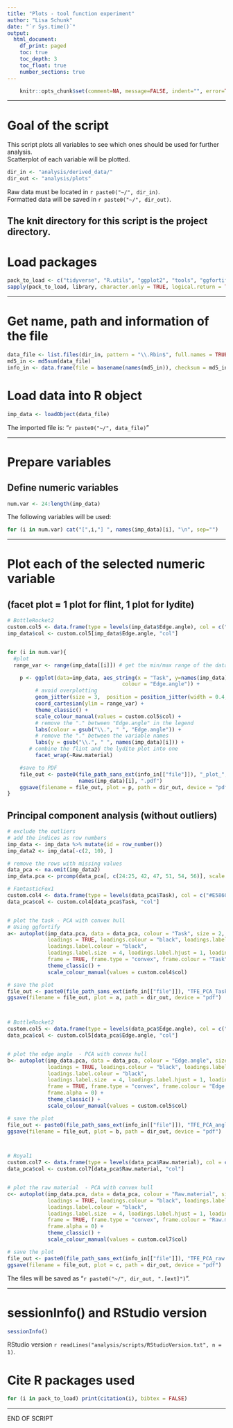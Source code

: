```yaml
---
title: "Plots - tool function experiment"
author: "Lisa Schunk"
date: "`r Sys.time()`"
output:
  html_document:
    df_print: paged
    toc: true
    toc_depth: 3
    toc_float: true
    number_sections: true
---
```



```r
	knitr::opts_chunk$set(comment=NA, message=FALSE, indent="", error=TRUE)

```

---


# Goal of the script
This script plots all variables to see which ones should be used for further analysis.  
Scatterplot of each variable will be plotted.   



```r
dir_in <- "analysis/derived_data/"
dir_out <- "analysis/plots"

```

Raw data must be located in `r paste0("~/", dir_in)`.  
Formatted data will be saved in `r paste0("~/", dir_out)`.

The knit directory for this script is the project directory.
---

# Load packages
```r
pack_to_load <- c("tidyverse", "R.utils", "ggplot2", "tools", "ggfortify")
sapply(pack_to_load, library, character.only = TRUE, logical.return = TRUE)

```


---

# Get name, path and information of the file 
```r
data_file <- list.files(dir_in, pattern = "\\.Rbin$", full.names = TRUE)
md5_in <- md5sum(data_file)
info_in <- data.frame(file = basename(names(md5_in)), checksum = md5_in, row.names = NULL)

```


# Load data into R object
```r
imp_data <- loadObject(data_file)

```

The imported file is: "`r paste0("~/", data_file)`"  


---

# Prepare variables
## Define numeric variables
```r
num.var <- 24:length(imp_data)

```

The following variables will be used: 

```r
for (i in num.var) cat("[",i,"] ", names(imp_data)[i], "\n", sep="")

```


---

# Plot each of the selected numeric variable 
## (facet plot = 1 plot for flint, 1 plot for lydite)
```r
# BottleRocket2 
custom.col5 <- data.frame(type = levels(imp_data$Edge.angle), col = c("#046C9A", "#FAD510")) 
imp_data$col <- custom.col5[imp_data$Edge.angle, "col"]


for (i in num.var){
  #plot
  range_var <- range(imp_data[[i]]) # get the min/max range of the data set 

	p <- ggplot(data=imp_data, aes_string(x = "Task", y=names(imp_data)[i],  
	                                 colour = "Edge.angle")) + 
	     # avoid overplotting
	     geom_jitter(size = 3,  position = position_jitter(width = 0.4, seed = 1)) + 
	     coord_cartesian(ylim = range_var) + 
	     theme_classic() + 
	     scale_colour_manual(values = custom.col5$col) +
	     # remove the "." between "Edge.angle" in the legend 
	     labs(colour = gsub("\\.", " ", "Edge.angle")) + 
	     # remove the "." between the variable names
	     labs(y = gsub("\\.", " ", names(imp_data)[i])) + 
       # combine the flint and the lydite plot into one    
	     facet_wrap(~Raw.material) 

	#save to PDF
	file_out <- paste0(file_path_sans_ext(info_in[["file"]]), "_plot_", 
	                   names(imp_data)[i], ".pdf")
	ggsave(filename = file_out, plot = p, path = dir_out, device = "pdf")
}

```


## Principal component analysis (without outliers)
```r
# exclude the outliers 
# add the indices as row numbers 
imp_data <- imp_data %>% mutate(id = row_number())
imp_data2 <- imp_data[-c(2, 10), ]

# remove the rows with missing values 
data_pca <- na.omit(imp_data2) 
imp_data.pca <- prcomp(data_pca[, c(24:25, 42, 47, 51, 54, 56)], scale. = TRUE) 

# FantasticFox1 
custom.col4 <- data.frame(type = levels(data_pca$Task), col = c("#E58601", "#B40F20")) 
data_pca$col <- custom.col4[data_pca$Task, "col"]


# plot the task - PCA with convex hull 
# Using ggfortify
a<- autoplot(imp_data.pca, data = data_pca, colour = "Task", size = 2,
             loadings = TRUE, loadings.colour = "black", loadings.label = TRUE,
             loadings.label.colour = "black", 
             loadings.label.size  = 4, loadings.label.hjust = 1, loadings.label.vjust = 1,  
             frame = TRUE, frame.type = "convex", frame.colour = "Task", frame.alpha = 0) + 
             theme_classic() +
             scale_colour_manual(values = custom.col4$col)

# save the plot
file_out <- paste0(file_path_sans_ext(info_in[["file"]]), "TFE_PCA_Task", ".pdf")
ggsave(filename = file_out, plot = a, path = dir_out, device = "pdf")



# BottleRocket2 
custom.col5 <- data.frame(type = levels(data_pca$Edge.angle), col = c("#046C9A", "#FAD510")) 
data_pca$col <- custom.col5[data_pca$Edge.angle, "col"]


# plot the edge angle  - PCA with convex hull 
b<- autoplot(imp_data.pca, data = data_pca, colour = "Edge.angle", size = 2,
             loadings = TRUE, loadings.colour = "black", loadings.label = TRUE,
             loadings.label.colour = "black", 
             loadings.label.size  = 4, loadings.label.hjust = 1, loadings.label.vjust = 1,  
             frame = TRUE, frame.type = "convex", frame.colour = "Edge.angle", 
             frame.alpha = 0) + 
             theme_classic() +
             scale_colour_manual(values = custom.col5$col)

# save the plot
file_out <- paste0(file_path_sans_ext(info_in[["file"]]), "TFE_PCA_angle", ".pdf")
ggsave(filename = file_out, plot = b, path = dir_out, device = "pdf")



# Royal1 
custom.col7 <- data.frame(type = levels(data_pca$Raw.material), col = c("#899DA4", "#DC863B")) 
data_pca$col <- custom.col7[data_pca$Raw.material, "col"]


# plot the raw material  - PCA with convex hull 
c<- autoplot(imp_data.pca, data = data_pca, colour = "Raw.material", size = 2,
             loadings = TRUE, loadings.colour = "black", loadings.label = TRUE,
             loadings.label.colour = "black", 
             loadings.label.size  = 4, loadings.label.hjust = 1, loadings.label.vjust = 1,  
             frame = TRUE, frame.type = "convex", frame.colour = "Raw.material", 
             frame.alpha = 0) + 
             theme_classic() +
             scale_colour_manual(values = custom.col7$col)

# save the plot
file_out <- paste0(file_path_sans_ext(info_in[["file"]]), "TFE_PCA_raw.material", ".pdf")
ggsave(filename = file_out, plot = c, path = dir_out, device = "pdf")

```
The files will be saved as "`r paste0("~/", dir_out, ".[ext]")`".

---

# sessionInfo() and RStudio version

```r
sessionInfo()

```

RStudio version `r readLines("analysis/scripts/RStudioVersion.txt", n = 1)`.



# Cite R packages used
```r
for (i in pack_to_load) print(citation(i), bibtex = FALSE)
```

---

END OF SCRIPT
